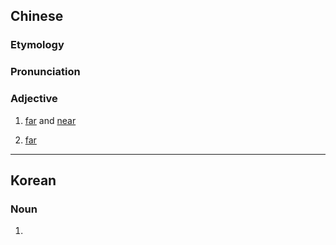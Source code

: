 {{also|遐迩}}
==Chinese==
{{zh-forms|s=遐迩}}

===Etymology===
{{zh-compound|遐|邇|far, distant|near}}

===Pronunciation===
{{zh-pron
|m=xiá'ěr
|c=ha4 ji5
|cat=a
}}

===Adjective===
{{zh-adj}}

# [[far]] and [[near]]
#: {{zh-x|聞名 遐邇|to enjoy widespread renown}}
# [[far]]

{{zh-cat|Antonymous}}

----

==Korean==
{{ko-hanjatab|遐|邇}}

===Noun===
{{ko-noun|rv=hai|hangeul=하이}}

# {{hanja form of|하이|far and near}}